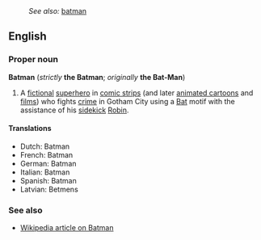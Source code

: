 :''See also:'' [[batman]]
==English==
===Proper noun===
'''Batman''' (''strictly'' '''the Batman'''; ''originally'' '''the Bat-Man''')

#A [[fictional]] [[superhero]] in [[comic strip]]s (and later [[animated cartoon]]s and [[film]]s) who fights [[crime]] in Gotham City using a [[Bat]] motif with the assistance of his [[sidekick]] [[Robin]].

====Translations====
*Dutch: Batman
*French: Batman
*German: Batman
*Italian: Batman
*Spanish: Batman
*Latvian: Betmens

===See also===
*[[w:Batman|Wikipedia article on Batman]]